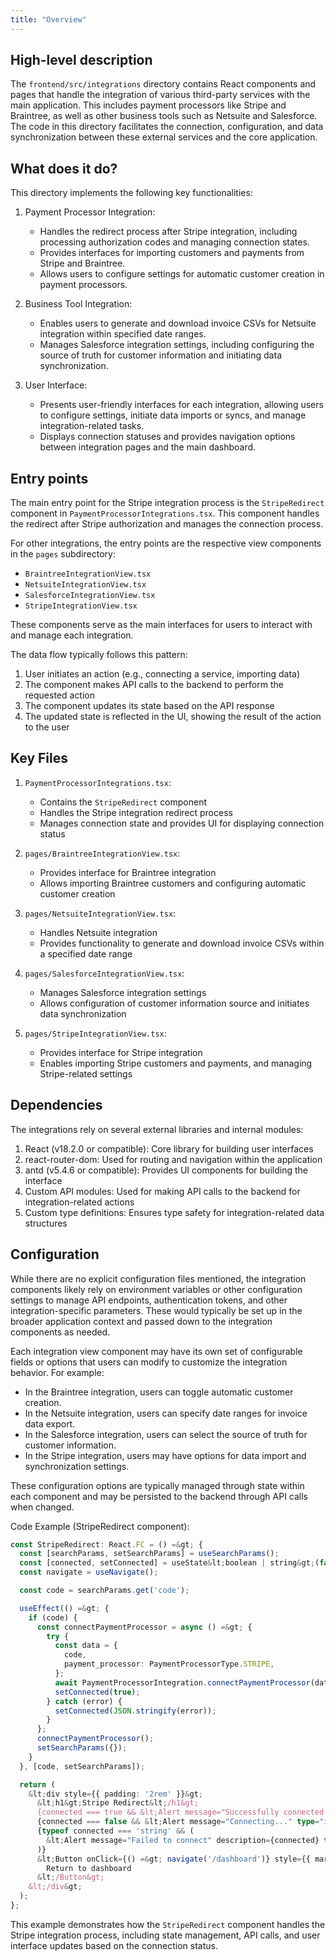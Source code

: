 ```yaml
---
title: "Overview"
---
```


## High-level description

The `frontend/src/integrations` directory contains React components and pages that handle the integration of various third-party services with the main application. This includes payment processors like Stripe and Braintree, as well as other business tools such as Netsuite and Salesforce. The code in this directory facilitates the connection, configuration, and data synchronization between these external services and the core application.

## What does it do?

This directory implements the following key functionalities:

1. Payment Processor Integration:
   - Handles the redirect process after Stripe integration, including processing authorization codes and managing connection states.
   - Provides interfaces for importing customers and payments from Stripe and Braintree.
   - Allows users to configure settings for automatic customer creation in payment processors.

2. Business Tool Integration:
   - Enables users to generate and download invoice CSVs for Netsuite integration within specified date ranges.
   - Manages Salesforce integration settings, including configuring the source of truth for customer information and initiating data synchronization.

3. User Interface:
   - Presents user-friendly interfaces for each integration, allowing users to configure settings, initiate data imports or syncs, and manage integration-related tasks.
   - Displays connection statuses and provides navigation options between integration pages and the main dashboard.

## Entry points

The main entry point for the Stripe integration process is the `StripeRedirect` component in `PaymentProcessorIntegrations.tsx`. This component handles the redirect after Stripe authorization and manages the connection process.

For other integrations, the entry points are the respective view components in the `pages` subdirectory:

- `BraintreeIntegrationView.tsx`
- `NetsuiteIntegrationView.tsx`
- `SalesforceIntegrationView.tsx`
- `StripeIntegrationView.tsx`

These components serve as the main interfaces for users to interact with and manage each integration.

The data flow typically follows this pattern:
1. User initiates an action (e.g., connecting a service, importing data)
2. The component makes API calls to the backend to perform the requested action
3. The component updates its state based on the API response
4. The updated state is reflected in the UI, showing the result of the action to the user

## Key Files

1. `PaymentProcessorIntegrations.tsx`:
   - Contains the `StripeRedirect` component
   - Handles the Stripe integration redirect process
   - Manages connection state and provides UI for displaying connection status

2. `pages/BraintreeIntegrationView.tsx`:
   - Provides interface for Braintree integration
   - Allows importing Braintree customers and configuring automatic customer creation

3. `pages/NetsuiteIntegrationView.tsx`:
   - Handles Netsuite integration
   - Provides functionality to generate and download invoice CSVs within a specified date range

4. `pages/SalesforceIntegrationView.tsx`:
   - Manages Salesforce integration settings
   - Allows configuration of customer information source and initiates data synchronization

5. `pages/StripeIntegrationView.tsx`:
   - Provides interface for Stripe integration
   - Enables importing Stripe customers and payments, and managing Stripe-related settings

## Dependencies

The integrations rely on several external libraries and internal modules:

1. React (v18.2.0 or compatible): Core library for building user interfaces
2. react-router-dom: Used for routing and navigation within the application
3. antd (v5.4.6 or compatible): Provides UI components for building the interface
4. Custom API modules: Used for making API calls to the backend for integration-related actions
5. Custom type definitions: Ensures type safety for integration-related data structures

## Configuration

While there are no explicit configuration files mentioned, the integration components likely rely on environment variables or other configuration settings to manage API endpoints, authentication tokens, and other integration-specific parameters. These would typically be set up in the broader application context and passed down to the integration components as needed.

Each integration view component may have its own set of configurable fields or options that users can modify to customize the integration behavior. For example:

- In the Braintree integration, users can toggle automatic customer creation.
- In the Netsuite integration, users can specify date ranges for invoice data export.
- In the Salesforce integration, users can select the source of truth for customer information.
- In the Stripe integration, users may have options for data import and synchronization settings.

These configuration options are typically managed through state within each component and may be persisted to the backend through API calls when changed.

Code Example (StripeRedirect component):

```typescript
const StripeRedirect: React.FC = () =&gt; {
  const [searchParams, setSearchParams] = useSearchParams();
  const [connected, setConnected] = useState&lt;boolean | string&gt;(false);
  const navigate = useNavigate();

  const code = searchParams.get('code');

  useEffect(() =&gt; {
    if (code) {
      const connectPaymentProcessor = async () =&gt; {
        try {
          const data = {
            code,
            payment_processor: PaymentProcessorType.STRIPE,
          };
          await PaymentProcessorIntegration.connectPaymentProcessor(data);
          setConnected(true);
        } catch (error) {
          setConnected(JSON.stringify(error));
        }
      };
      connectPaymentProcessor();
      setSearchParams({});
    }
  }, [code, setSearchParams]);

  return (
    &lt;div style={{ padding: '2rem' }}&gt;
      &lt;h1&gt;Stripe Redirect&lt;/h1&gt;
      {connected === true && &lt;Alert message="Successfully connected!" type="success" /&gt;}
      {connected === false && &lt;Alert message="Connecting..." type="info" /&gt;}
      {typeof connected === 'string' && (
        &lt;Alert message="Failed to connect" description={connected} type="error" /&gt;
      )}
      &lt;Button onClick={() =&gt; navigate('/dashboard')} style={{ marginTop: '1rem' }}&gt;
        Return to dashboard
      &lt;/Button&gt;
    &lt;/div&gt;
  );
};
```

This example demonstrates how the `StripeRedirect` component handles the Stripe integration process, including state management, API calls, and user interface updates based on the connection status.